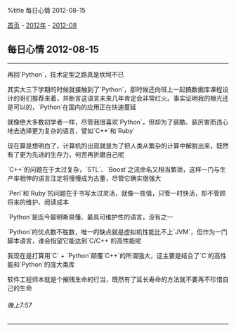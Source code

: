 %title 每日心情 2012-08-15

[[../../../index|首页]] - [[../index|2012年]] - [[index|2012-08]]
==每日心情 2012-08-15==
----
再回`Python`，技术定型之路真是坎坷不已

其实大三下学期的时候就接触到了`Python`，那时候还向班上一起搞数据库课程设计的哥们推荐来着，并断言这语言未来几年肯定会非常红火。事实证明我的眼光还是可以的，`Python`在国内的应用正在快速蔓延

就像绝大多数初学者一样，尽管我很喜欢`Python`，但却为了装酷、装厉害而违心地去选择更为复杂的语言，譬如`C++`和`Ruby`

现在算是想明白了，计算机的出现就是为了把人类从繁杂的计算中解脱出来，既然有了更为先进的生存力，何苦再折磨自己呢

`C++`的问题在于太过复杂，`STL`、`Boost`之流命名又相当繁琐，这样一门与生产率相悖的语言注定将慢慢成为古董，尽管它确实很强大

`Perl`和`Ruby`的问题在于书写太过灵活，就像一夜情，只管一时快活，却不管顾将来的维护、阅读成本

`Python`是迄今最明晰易懂、最具可维护性的语言，没有之一

`Python`的优点数不胜数，唯一的缺点就是虚拟机性能比不上`JVM`，但作为一门脚本语言，谁会指望它能达到`C/C++`的高性能呢

我现在是打算用`C` + `Python`颠覆`C++`的所谓强大，这主要是结合了`C`的高性能和`Python`的庞大类库

软件工程师本就是个摧残生命的行当，既然有了延长寿命的方法就不要再不珍惜自己的生命
======晚上7:57======
----
